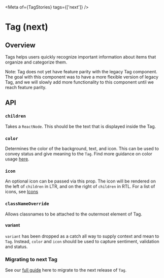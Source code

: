 
<Meta of={TagStories} tags={['next']} />

# Tag (next)

<ResourceLinks
  sourceCode="https://github.com/cultureamp/kaizen-design-system/tree/main/packages/components/src/__next__/Tag"
  designGuidelines="https://cultureamp.atlassian.net/wiki/spaces/DesignSystem/pages/3293283155/Tag"
/>

<KAIOInstallation exportNames="Tag" isNext />

## Overview

Tags helps users quickly recognize important information about items that organize and categorize them.

Note: Tag does not yet have feature parity with the legacy Tag component. The goal with this
component was to have a more flexible version of legacy Tag, and we will slowly add more functionality
to this component until we reach feature parity.

## API

<Canvas of={TagStories.Playground} />
<Controls of={TagStories.Playground} />

### `children`

Takes a `ReactNode`. This should be the text that is displayed inside the Tag.

<Canvas of={TagStories.Children} />

### `color`

Determines the color of the background, text, and icon. This can be used to convey status and give meaning to the `Tag`. Find more guidance on color usage [here](https://cultureamp.atlassian.net/wiki/spaces/DesignSystem/pages/3064857902/Color).

<Canvas of={TagStories.Color} />

### `icon`

An optional icon can be passed via this prop. The icon will be rendered on the left of `children`
in LTR, and on the right of `children` in RTL. For a list of icons, see [Icons](?path=/story/components-icons--sticker-sheet-default)

<Canvas of={TagStories.IconStory} />

### `classNameOverride`

Allows classnames to be attached to the outermost element of Tag.

<Canvas of={TagStories.ClassNameOverride} />

#### variant

`variant` has been dropped as a catch all way to supply context and mean to `Tag`. Instead, `color` and `icon` should be used to capture sentiment, validation and status.

### Migrating to next Tag

See our [full guide](?path=/docs/components-tag-next-tag-migration-guide--docs) here to migrate to the next release of `Tag`.
